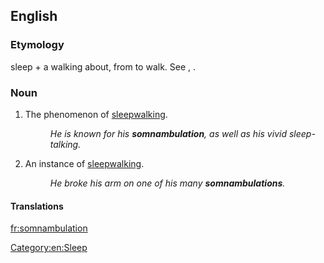 ==English==

===Etymology===
{{etyl|la|en}} {{m|la|somnus}} sleep + {{term|ambulatio}} a walking about, from {{term|ambulare}} to walk. See {{term|somnolent}}, {{term|amble}}.

===Noun===
{{en-noun|~}}

# {{label|en|rare}} The phenomenon of [[sleepwalking]].
#: ''He is known for his '''somnambulation''', as well as his vivid sleep-talking.''
# {{label|en|rare}} An instance of [[sleepwalking]].
#: ''He broke his arm on one of his many '''somnambulations'''.''

====Translations====
{{trans-see|sleepwalking}}

[[Category:en:Sleep]]

[[fr:somnambulation]]